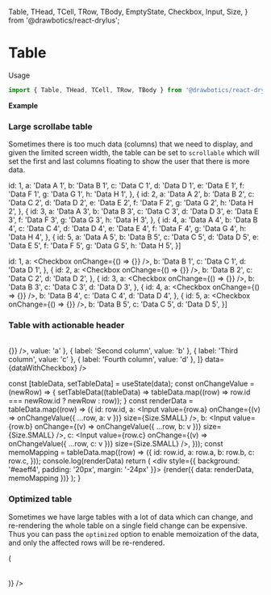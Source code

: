   Table,
  THead,
  TCell,
  TRow,
  TBody,
  EmptyState,
  Checkbox,
  Input,
  Size,
} from '@drawbotics/react-drylus';



# Table
Usage
```jsx
import { Table, THead, TCell, TRow, TBody } from '@drawbotics/react-drylus';
```

__Example__

<!-- Here is a simple example of a table. By default it has no elevation. If the table is the only content in the page it can be wrapped in a Panel to add elevation.

<Playground component={Table}>
  <div style={{ background: '#eaeff4', padding: '20px', margin: '-24px' }}>
    <Table>
      <THead>
        <TCell>Name</TCell>
        <TCell>Surname</TCell>
        <TCell>Age</TCell>
      </THead>
      <TBody>
        <TRow>
          <TCell>Nick</TCell>
          <TCell>Jonas</TCell>
          <TCell>20</TCell>
        </TRow>
        <TRow>
          <TCell>Spongebob</TCell>
          <TCell>Squarepants</TCell>
          <TCell>35</TCell>
        </TRow>
      </TBody>
    </Table>
  </div>
</Playground>

Particular rows can also be set as `highlighted`. This is useful if a row can be "active" and opens a modal or a panel when selected.
<Playground>
  <div style={{ background: '#F1F5F9', padding: '20px', margin: '-24px' }}>
    <Table highlighted>
      <THead>
        <TCell>Name</TCell>
        <TCell>Surname</TCell>
        <TCell>Age</TCell>
      </THead>
      <TBody>
        <TRow>
          <TCell>Spongebob</TCell>
          <TCell>Squarepants</TCell>
          <TCell>35</TCell>
        </TRow>
        <TRow>
          <TCell>Nick</TCell>
          <TCell>Jonas</TCell>
          <TCell>20</TCell>
        </TRow>
        <TRow highlighted>
          <TCell>Spongebob</TCell>
          <TCell>Squarepants</TCell>
          <TCell>35</TCell>
        </TRow>
      </TBody>
    </Table>
  </div>
</Playground>

### Table Row
<PropsTable component={TRow} />


#### Complex example with nested data
The following example includes a "manually" built table with nested tables up to 4 levels.

<Playground>
  <div style={{ background: '#eaeff4', padding: '20px', margin: '-24px' }}>
    <Table withNesting>
      <THead>
        <TCell>Estate</TCell>
        <TCell>Name</TCell>
        <TCell>Date of creation</TCell>
        <TCell>Items to approve</TCell>
      </THead>
      <TBody>
        <TRow>
          <TCell>18430</TCell>
          <TCell>BNP Paribas</TCell>
          <TCell>Apr 13, 2019</TCell>
          <TCell>5 items</TCell>
        </TRow>
        <TRow>
          <TCell>18430</TCell>
          <TCell>Covivio - Belaia</TCell>
          <TCell>Apr 13, 2019</TCell>
          <TCell>3 items</TCell>
        </TRow>
        <TRow parent="1">
          <TCell>18430</TCell>
          <TCell>BNP Paribas</TCell>
          <TCell>Apr 13, 2019</TCell>
          <TCell>5 items</TCell>
        </TRow>
        <TRow nested="1">
          <TCell>
            <Table>
              <TBody>
                <TRow>
                  <TCell>18430-INT1</TCell>
                  <TCell>Apartment 3.4</TCell>
                  <TCell>Interior 3D</TCell>
                </TRow>
                <TRow>
                  <TCell>18430-INT2</TCell>
                  <TCell>Apartment 2.4</TCell>
                  <TCell>Exterior 3D</TCell>
                </TRow>
                <TRow parent="2">
                  <TCell>18430-INT3</TCell>
                  <TCell>Apartment 1.4</TCell>
                  <TCell>Exterior 3D</TCell>
                </TRow>
                <TRow nested="2">
                  <TCell>
                    <Table>
                      <TBody>
                        <TRow parent="3">
                          <TCell>18430-BRD</TCell>
                          <TCell>Cam 1</TCell>
                          <TCell>Brand ID</TCell>
                        </TRow>
                        <TRow nested="3">
                          <TCell>
                            <Table>
                              <TBody>
                                <TRow>
                                  <TCell>18430-BRD</TCell>
                                  <TCell>Cam 1</TCell>
                                  <TCell>Brand ID</TCell>
                                </TRow>
                              </TBody>
                            </Table>
                          </TCell>
                        </TRow>
                        <TRow>
                          <TCell>18430-WEB</TCell>
                          <TCell>Cam 2</TCell>
                          <TCell>Website</TCell>
                        </TRow>
                      </TBody>
                    </Table>
                  </TCell>
                </TRow>
              </TBody>
            </Table>
          </TCell>
        </TRow>
        <TRow>
          <TCell>18430</TCell>
          <TCell>Covivio - CB21</TCell>
          <TCell>Apr 13, 2019</TCell>
          <TCell>2 items</TCell>
        </TRow>
      </TBody>
    </Table>
  </div>
</Playground>


### Auto generated table
The above example is very tedious to create by hand, and let's be honest, most tables with this sort of shape will be derived from a set of data. As such, you have access to a special `data` prop which will contain the data to generate the table.

Take the following structure representing families and their trees:

```js
[{
  name: 'Mike',
  age: 35,
  height: '180cm',
  children: 2,
  data: [{
    name: 'Johnny',
    age: 5,
    height: '120cm',
    children: 0,
  }, {
    name: 'Laura',
    age: 10,
    height: '150cm',
    children: 0,
  }],
}, {
  name: 'Claire',
  age: 20,
  height: '170cm',
  children: 1,
  data: [{
    name: 'Timmy',
    age: 3,
    height: '70cm',
    children: 0,
  }],
  // etc
}]
```

  id: 1,
  name: 'Mike',
  age: 35,
  height: '180cm',
  children: 2,
  data: [{
    name: 'Johnny',
    age: 5,
    height: '120cm',
    children: 0,
  }, {
    name: 'Laura',
    age: 10,
    height: '150cm',
    children: 0,
  }],
}, {
  id: 2,
  name: 'Claire',
  age: 20,
  height: '170cm',
  children: 1,
  data: [{
    name: 'Timmy',
    age: 3,
    height: '70cm',
    children: 0,
  }],
}, {
  id: 3,
  name: 'David',
  age: 44,
  height: '190cm',
  children: 2,
  data: [{
    name: 'Bobby',
    age: 16,
    height: '160cm',
    children: 0,
  }, {
    name: 'Julie',
    age: 20,
    height: '167cm',
    children: 1,
  }],
}, {
  id: 4,
  name: 'Trevor',
  age: 44,
  height: '190cm',
  children: 2,
  data: [{
    name: 'Blabla',
    age: 16,
    height: '160cm',
    children: 0,
  }],
}]

Below is the table that it generates. Note that you need to at least pass `header` to the table if you want to display something.

<Playground>
  <div style={{ background: '#eaeff4', padding: '20px', margin: '-24px' }}>
    <Table
      data={family}
      header={[{
        label: 'Name',
        value: 'name',
      }, {
        label: 'Height (cm)',
        value: 'height',
      }, {
        label: 'Age (yrs)',
        value: 'age',
      }, {
        label: 'Children',
        value: 'children',
      }]} />
  </div>
</Playground>


You can customize the look of the cell contents through the `renderCell` prop. For example the following `renderCell` function:

```js
const customizeCell = (v, i, cols) => {
  if (i === 0) {
    return <div style={{ fontWeight: 'bold', color: sv.blue }}>{v}</div>;
  }
  else if (i === cols - 1) {
    return <div style={{ fontStyle: 'italic' }}>{v}</div>;
  }
  else {
    return v;
  }
}
```
  if (i === 0) {
    return <div style={{ fontWeight: 'bold', color: sv.blue }}>{v}</div>;
  }
  else if (i === cols - 1) {
    return <div style={{ fontStyle: 'italic' }}>{v}</div>;
  }
  else {
    return v;
  }
}

We can do the same for the cells within nested rows. Combined this yields:

<Playground>
  <div style={{ background: '#eaeff4', padding: '20px', margin: '-24px' }}>
    <Table
      renderCell={customizeCell}
      renderChildCell={customizeCell}
      data={family}
      header={[{
        label: 'Name',
        value: 'name',
      }, {
        label: 'Height (cm)',
        value: 'height',
      }, {
        label: 'Age (yrs)',
        value: 'age',
      }, {
        label: 'Children',
        value: 'children',
      }]}
      childHeader={['height', 'name', 'age', 'children']} />
  </div>
</Playground>

### Sortable auto generated table
You can pass an array of keys (`sortableBy`) to set which column is sortable in the table. This will enable the header of the column to be "clickable" and an onClick event will be triggered. Only the root data values can be sorted, since the headers correspond to the keys of such values, and not those of the children.

For the event you should pass a function to the `onClickHeader` prop, which will return the active column. Note: the table holds no state in regards to the sorting, that's all up to you. Here is an example:


  const [sortedBy, setSortedBy] = useState(null);
  const sortedData = sortedBy ? (sortedBy.direction === 'asc' ?  family.sort((a, b) => a[sortedBy.key].localeCompare(b[sortedBy.key])) : family.sort((b, a) => a[sortedBy.key].localeCompare(b[sortedBy.key])) ) : family;
  const handleClickHeader = (key) => setSortedBy({ key, direction: sortedBy && sortedBy.direction === 'desc' ? 'asc' : 'desc' });
  return (
    <div style={{ background: '#eaeff4', padding: '20px', margin: '-24px' }}>
      {render({ sortedBy, sortedData, handleClickHeader })}
    </div>
  );
}


<Playground>
  <SortedWrapper render={({ sortedBy, sortedData, handleClickHeader }) => (
    <Table
      activeHeader={sortedBy}
      onClickHeader={handleClickHeader}
      data={sortedData}
      sortableBy={['name', 'height']}
      header={['name', 'height', 'age', 'children']} />
  )} />
</Playground>

### Table with loading UI
You can set `isLoading` to `true` and display a placeholder table (with the same number of columns as the one you are trying to load). If `header` is not given, `isLoading` has no effect.

<Playground>
  <div style={{ background: '#eaeff4', padding: '20px', margin: '-24px' }}>
    <Table animated isLoading loadingRows={6} header={[ 'age', 'height', 'something', 'else' ]} />
  </div>
</Playground>


### Table without content
You can set `emptyContent` to replace the table content and show something else. This is useful when there is no data that can be displayed in the table. By default you should use the [`EmptyState`](/component-kit/components/empty-state) component, but you can pass anything you want.

<Playground>
  <div style={{ background: '#eaeff4', padding: '20px', margin: '-24px' }}>
    <Table header={[ 'age', 'height', 'something', 'else' ]} emptyContent={<EmptyState description="Sorry! This table is empty" />} />
  </div>
</Playground> -->

### Large scrollabe table
Sometimes there is too much data (columns) that we need to display, and given the limited screen width, the table can be set to `scrollable` which will set the first and last columns floating to show the user that there is more data.

  id: 1,
  a: 'Data A 1',
  b: 'Data B 1',
  c: 'Data C 1',
  d: 'Data D 1',
  e: 'Data E 1',
  f: 'Data F 1',
  g: 'Data G 1',
  h: 'Data H 1',
}, {
  id: 2,
  a: 'Data A 2',
  b: 'Data B 2',
  c: 'Data C 2',
  d: 'Data D 2',
  e: 'Data E 2',
  f: 'Data F 2',
  g: 'Data G 2',
  h: 'Data H 2',
}, {
  id: 3,
  a: 'Data A 3',
  b: 'Data B 3',
  c: 'Data C 3',
  d: 'Data D 3',
  e: 'Data E 3',
  f: 'Data F 3',
  g: 'Data G 3',
  h: 'Data H 3',
}, {
  id: 4,
  a: 'Data A 4',
  b: 'Data B 4',
  c: 'Data C 4',
  d: 'Data D 4',
  e: 'Data E 4',
  f: 'Data F 4',
  g: 'Data G 4',
  h: 'Data H 4',
}, {
  id: 5,
  a: 'Data A 5',
  b: 'Data B 5',
  c: 'Data C 5',
  d: 'Data D 5',
  e: 'Data E 5',
  f: 'Data F 5',
  g: 'Data G 5',
  h: 'Data H 5',
}]

<Playground>
  <div style={{ background: '#eaeff4', padding: '20px', margin: '-24px', whiteSpace: 'nowrap' }}>
    <Table header={[
      { label: 'First column', value: 'a' },
      { label: 'Second column', value: 'b' },
      { label: 'Third column', value: 'c' },
      { label: 'Fourth column', value: 'd' },
      { label: 'Fifth column', value: 'e' },
      { label: 'Sixth column', value: 'f' },
      { label: 'Seventh column', value: 'g' },
      { label: 'Eighth column', value: 'h' },
    ]} data={data} scrollable sortableBy={['b']} />
  </div>
</Playground>

  id: 1,
  a: <Checkbox onChange={() => {}} />,
  b: 'Data B 1',
  c: 'Data C 1',
  d: 'Data D 1',
}, {
  id: 2,
  a: <Checkbox onChange={() => {}} />,
  b: 'Data B 2',
  c: 'Data C 2',
  d: 'Data D 2',
}, {
  id: 3,
  a: <Checkbox onChange={() => {}} />,
  b: 'Data B 3',
  c: 'Data C 3',
  d: 'Data D 3',
}, {
  id: 4,
  a: <Checkbox onChange={() => {}} />,
  b: 'Data B 4',
  c: 'Data C 4',
  d: 'Data D 4',
}, {
  id: 5,
  a: <Checkbox onChange={() => {}} />,
  b: 'Data B 5',
  c: 'Data C 5',
  d: 'Data D 5',
}]


### Table with actionable header
<Playground>
  <div style={{ background: '#eaeff4', padding: '20px', margin: '-24px', whiteSpace: 'nowrap' }}>
    <Table header={[
      { label: <Checkbox onChange={() => {}} />, value: 'a' },
      { label: 'Second column', value: 'b' },
      { label: 'Third column', value: 'c' },
      { label: 'Fourth column', value: 'd' },
    ]} data={dataWithCheckbox} />
  </div>
</Playground>


  const [tableData, setTableData] = useState(data);
  const onChangeValue = (newRow) => {
    setTableData((tableData) => tableData.map((row) => row.id === newRow.id ? newRow : row));
  }
  const renderData = tableData.map((row) => ({
    id: row.id,
    a: <Input value={row.a} onChange={(v) => onChangeValue({ ...row, a: v })} size={Size.SMALL} />,
    b: <Input value={row.b} onChange={(v) => onChangeValue({ ...row, b: v })} size={Size.SMALL} />,
    c: <Input value={row.c} onChange={(v) => onChangeValue({ ...row, c: v })} size={Size.SMALL} />,
  }));
  const memoMapping = tableData.map((row) => ({
    id: row.id,
    a: row.a,
    b: row.b,
    c: row.c,
  }));
  console.log(renderData)
  return (
    <div style={{ background: '#eaeff4', padding: '20px', margin: '-24px' }}>
      {render({ data: renderData, memoMapping })}
    </div>
  );
}

### Optimized table
Sometimes we have large tables with a lot of data which can change, and re-rendering the whole table on a single field change can be expensive. Thus you can pass the `optimized` option to enable memoization of the data, and only the affected rows will be re-rendered.

<Playground>
  <OptimizedWrapper render={({ data, memoMapping }) => (
    <Table header={['a', 'b', 'c']} data={data} memoDataValues={memoMapping} />
  )} />
</Playground>